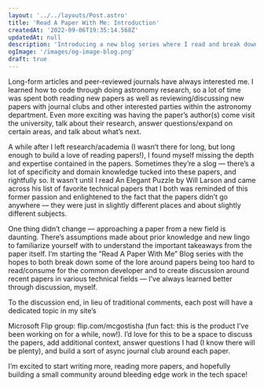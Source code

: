 ```yaml
---
layout: '../../layouts/Post.astro'
title: 'Read A Paper With Me: Introduction'
createdAt: '2022-09-06T19:35:14.568Z'
updatedAt: null
description: 'Introducing a new blog series where I read and break down white papers in the tech world, aiming to have them be more accessible to engineers and create discussion around tech both new and old.'
ogImage: '/images/og-image-blog.png'
draft: true
---
```


Long-form articles and peer-reviewed journals have always interested me. I learned how to code
through doing astronomy research, so a lot of time was spent both reading new papers as well as reviewing/discussing
new papers with journal clubs and other interested parties within the astronomy department. Even more exciting
was having the paper’s author(s) come visit the university, talk about their research, answer questions/expand
on certain areas, and talk about what’s next.

A while after I left research/academia (I wasn’t there for long, but long enough to build a love of reading
papers!), I found myself missing the depth and expertise contained in the papers. Sometimes they’re a slog —
there’s a lot of specificity and domain knowledge tucked into these papers, and rightfully so. It wasn’t
until I read <Link external to="https://lethain.com/elegant-puzzle/">An Elegant Puzzle by Will Larson</Link>
and came across his <Link external to="https://lethain.com/some-of-my-favorite-technical-papers/">list of favorite technical papers</Link>
that I both was reminded of this former passion and enlightened to the fact that the papers didn’t go anywhere —
they were just in slightly different places and about slightly different subjects.

One thing didn’t change — approaching a paper from a new field is daunting. There’s assumptions made about
prior knowledge and new lingo to familiarize yourself with to understand the important takeaways from the
paper itself. I’m starting the “Read A Paper With Me” Blog series with the hopes to both break down some
of the lore around papers being too hard to read/consume for the common developer and to create discussion
around recent papers in various technical fields — I’ve always learned better through discussion, myself.

To the discussion end, in lieu of traditional comments, each post will have a dedicated topic in my site’s
<Link external to="https://info.flip.com">Microsoft Flip</Link> group: <Link external to="https://flip.com/mcgostisha">flip.com/mcgostisha</Link>
(fun fact: this is the product I’ve been working on for a while, now!). I’d love for this to be a space to
discuss the papers, add additional context, answer questions I had (I know there will be plenty), and build
a sort of async journal club around each paper.

I’m excited to start writing more, reading more papers, and hopefully building a small community around
bleeding edge work in the tech space!